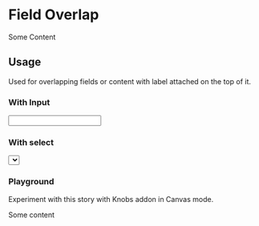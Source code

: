 

<Meta title="Design System|Field Overlap" component={FieldOverlap} />

# Field Overlap

<Preview>
  <Story name="default">
    <div>
      <FieldOverlap label="Label without content" />
      <FieldOverlap label="Label">Some Content</FieldOverlap>
    </div>
  </Story>
</Preview>

<Props of={FieldOverlap} />

## Usage

Used for overlapping fields or content with label attached on the top of it.

### With Input

<Preview>
  <Story name="with input">
    <Input />
  </Story>
</Preview>

### With select

<Preview>
  <Story name="with select">
    <div>
      <Select
        label="Select values"
        items={[
          { value: 'foo' },
          { value: 'bar' },
          { value: 'baz' },
          { value: 'que' },
        ]}
      />
    </div>
  </Story>
</Preview>

### Playground

Experiment with this story with Knobs addon in Canvas mode.

<Story name="knobs" decorators={[withKnobs]}>
  <FieldOverlap
    label="Label"
    loading={boolean('loading')}
    error={boolean('error')}
    resetIcon={boolean('resetIcon')}
  >
    Some content
  </FieldOverlap>
</Story>
